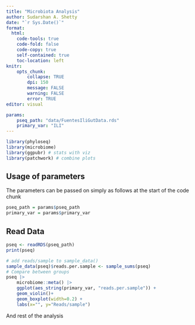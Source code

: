 ```yaml
---
title: "Microbiota Analysis"
author: Sudarshan A. Shetty
date: "`r Sys.Date()`"
format:
  html:
    code-tools: true
    code-fold: false
    code-copy: true
    self-contained: true
    toc-location: left
knitr: 
    opts_chunk: 
        collapse: TRUE
        dpi: 150
        message: FALSE
        warning: FALSE
        error: TRUE
editor: visual

params:
    pseq_path: "data/FuentesIliGutData.rds"
    primary_var: "ILI"
---
```



```r
library(phyloseq)
library(microbiome)
library(ggpubr) # stats with viz
library(patchwork) # combine plots 
```

## Usage of parameters  
The parameters can be passed on simply as follows at the start of the code chunk
```r
pseq_path = params$pseq_path
primary_var = params$primary_var
```


## Read Data
```r
pseq <- readRDS(pseq_path)
print(pseq)
```

```r
# add reads/sample to sample_data()
sample_data(pseq)$reads.per.sample <- sample_sums(pseq)
# Compare between groups
pseq |> 
    microbiome::meta() |> 
    ggplot(aes_string(primary_var, "reads.per.sample")) +
    geom_violin()+
    geom_boxplot(width=0.2) +
    labs(x="", y="Reads/sample")
```

And rest of the analysis  